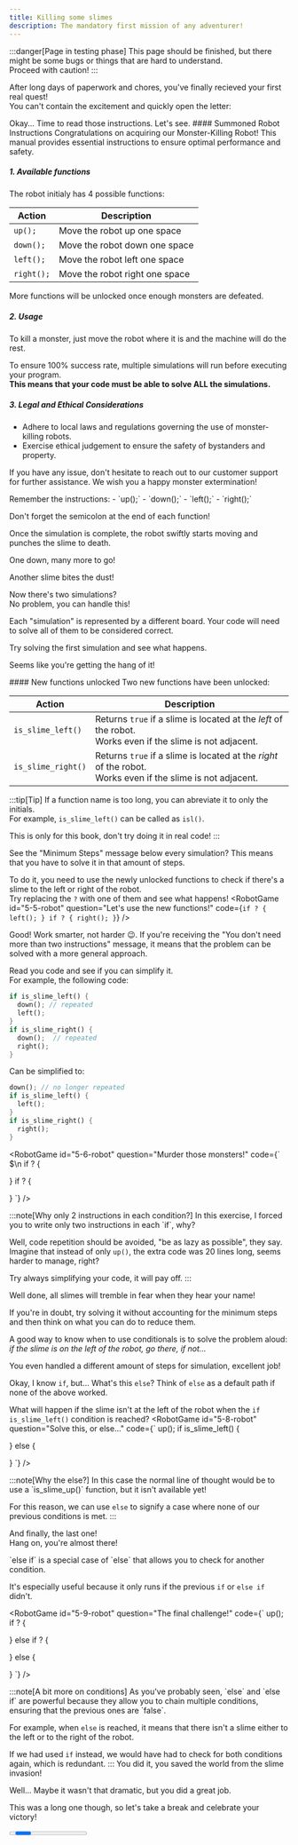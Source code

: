```yaml
---
title: Killing some slimes
description: The mandatory first mission of any adventurer!
---
```



:::danger[Page in testing phase]
This page should be finished, but there might be some bugs or things that are hard to understand.  
Proceed with caution!
:::

After long days of paperwork and chores, you've finally recieved your first real quest!  
You can't contain the excitement and quickly open the letter:

<CodeQuestion
  id="5-1"
  code="read_quest(1);"
  editable={false}
  showLineNumbers={false}
/>

<Checkpoint id="5-1">
Okay... Time to read those instructions.  
Let's see.

<QuestionCard background="var(--color-paper)" border={false} rounded>
#### Summoned Robot Instructions
Congratulations on acquiring our Monster-Killing Robot!  
This manual provides essential instructions to ensure optimal performance and safety.

##### 1. Available functions
The robot initialy has 4 possible functions:

| Action     | Description                    |
| ---------- | ------------------------------ |
| `up();`    | Move the robot up one space    |
| `down();`  | Move the robot down one space  |
| `left();`  | Move the robot left one space  |
| `right();` | Move the robot right one space |

More functions will be unlocked once enough monsters are defeated.

##### 2. Usage
To kill a monster, just move the robot where it is and the machine will do the rest.

To ensure 100% success rate, multiple simulations will run before executing your program.  
**This means that your code must be able to solve ALL the simulations.**

##### 3. Legal and Ethical Considerations
- Adhere to local laws and regulations governing the use of monster-killing robots.
- Exercise ethical judgement to ensure the safety of bystanders and property.

If you have any issue, don't hesitate to reach out to our customer support for further assistance.
We wish you a happy monster extermination!
</QuestionCard>

<Hint>
Remember the instructions:
- `up();`
- `down();`
- `left();`
- `right();`

Don't forget the semicolon at the end of each function!
</Hint>

<RobotGame
  id="5-2-robot"
  question="Kill the slime!"
/>
</Checkpoint>

<Checkpoint id="5-2-robot">

Once the simulation is complete, the robot swiftly starts moving and punches the slime to death.

One down, many more to go!

<RobotGame
  id="5-3-robot"
  question="Kill another one!"
/>
</Checkpoint>

<Checkpoint id="5-3-robot">
Another slime bites the dust!

Now there's two simulations?  
No problem, you can handle this!

<Hint>
Each "simulation" is represented by a different board.  
Your code will need to solve all of them to be considered correct.

Try solving the first simulation and see what happens.
</Hint>
<RobotGame
  id="5-4-robot"
  question="Complete the simulations!"
/>
</Checkpoint>

<Checkpoint id="5-4-robot">

Seems like you're getting the hang of it!

<QuestionCard background="var(--color-paper)" border={false} rounded>
#### New functions unlocked
Two new functions have been unlocked:

| Action             | Description                                                                                                    |
| ------------------ | -------------------------------------------------------------------------------------------------------------- |
| `is_slime_left()`  | Returns `true` if a slime is located at the *left* of the robot.<br/>Works even if the slime is not adjacent.  |
| `is_slime_right()` | Returns `true` if a slime is located at the *right* of the robot.<br/>Works even if the slime is not adjacent. |                                                                                    

:::tip[Tip]
If a function name is too long, you can abreviate it to only the initials.  
For example, `is_slime_left()` can be called as `isl()`.

This is only for this book, don't try doing it in real code!
:::
</QuestionCard>

<Hint>
See the "Minimum Steps" message below every simulation?  
This means that you have to solve it in that amount of steps.

To do it, you need to use the newly unlocked functions to check if there's a slime to the left or right of the robot.  
Try replacing the `?` with one of them and see what happens!
</Hint>
<RobotGame
id="5-5-robot"
question="Let's use the new functions!"
code={`
if ? {
  left();
}
if ? {
  right();
}
`}
/>
</Checkpoint>

<Checkpoint id="5-5-robot">
Good!  
Work smarter, not harder 😉.

<Hint>
If you're receiving the "You don't need more than two instructions" message, it means that the problem can be solved with a more general approach.  

Read you code and see if you can simplify it.  
For example, the following code:
```rust
if is_slime_left() {
  down(); // repeated
  left();
}
if is_slime_right() {
  down();  // repeated
  right();
}
```
Can be simplified to:
```rust
down(); // no longer repeated
if is_slime_left() {
  left();
}
if is_slime_right() {
  right();
}
```
</Hint>

<RobotGame 
id="5-6-robot"
question="Murder those monsters!"
code={`
$\\n
if ? {
  
  
}
if ? {
  
  
}
`}
/>
</Checkpoint>

<Checkpoint id="5-6-robot">
:::note[Why only 2 instructions in each condition?]
In this exercise, I forced you to write only two instructions in each `if`, why?

Well, code repetition should be avoided, "be as lazy as possible", they say.  
Imagine that instead of only `up()`, the extra code was 20 lines long, seems harder to manage, right?

Try always simplifying your code, it will pay off.
:::

Well done, all slimes will tremble in fear when they hear your name!

<Hint>
If you're in doubt, try solving it without accounting for the minimum steps and then think on what you can do to reduce them.

A good way to know when to use conditionals is to solve the problem aloud:  
*if the slime is on the left of the robot, go there, if not...*
</Hint>
<RobotGame
id="5-7-robot"
question="Different minimum steps?"
/>
</Checkpoint>

<Checkpoint id="5-7-robot">
You even handled a different amount of steps for simulation, excellent job!

Okay, I know `if`, but... What's this `else`?
<Hint>
Think of `else` as a default path if none of the above worked.

What will happen if the slime isn't at the left of the robot when the `if is_slime_left()` condition is reached?
</Hint>
<RobotGame
id="5-8-robot"
question="Solve this, or else..."
code={`
up();
if is_slime_left() {
  
} else {
  
}
`}
/>
</Checkpoint>

<Checkpoint id="5-8-robot">
:::note[Why the else?]
In this case the normal line of thought would be to use a `is_slime_up()` function, but it isn't available yet!

For this reason, we can use `else` to signify a case where none of our previous conditions is met.
:::

And finally, the last one!  
Hang on, you're almost there!

<Hint>
`else if` is a special case of `else` that allows you to check for another condition.

It's especially useful because it only runs if the previous `if` or `else if` didn't.
</Hint>

<RobotGame
id="5-9-robot"
question="The final challenge!"
code={`
up();
if ? {
  
} else if ? {
  
} else {
  
}
`}
/>
</Checkpoint>

<Checkpoint id="5-9-robot">
:::note[A bit more on conditions]
As you've probably seen, `else` and `else if` are powerful because they allow you to chain multiple conditions, ensuring that the previous ones are `false`.

For example, when `else` is reached, it means that there isn't a slime either to the left or to the right of the robot.

If we had used `if` instead, we would have had to check for both conditions again, which is redundant.
:::
You did it, you saved the world from the slime invasion!

Well... Maybe it wasn't that dramatic, but you did a great job.

This was a long one though, so let's take a break and celebrate your victory!
</Checkpoint>

<Progress id="5" total={9} />
